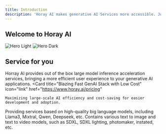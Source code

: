 ```yaml
---
title: Introduction
description: 'Horay AI makes generative AI Services more accessible. Join us'
---
```


## Welcome to Horay AI

<img
  className="block dark:hidden"
  src="/images/horay-auth.webp"
  alt="Hero Light"
/>
<img
  className="hidden dark:block"
  src="/images/hero-dark.svg"
  alt="Hero Dark"
/>

## Service for you
Horray AI provides out of the box large model inference acceleration services, bringing a more efficient user experience to your generative AI applications.
<CardGroup cols={1}>
  <Card
    title="Blazing Fast GenAI Stack with Low Cost"
    icon="link"
    href="https://www.horay.ai/pricing"
  >
    Maximizing large-scale AI efficiency and cost-saving for easier development and adoption.
  </Card>
  <Card
    title="Faster LLM Inference with Higher Throughput"
    icon="pen-to-square"
    href="/api-reference/endpoint/text-to-image/stable-diffusion-xl"
  >
   Providing services based on high-quality big language models, including Llama3, Mixtral, Qwen, Deepseek, etc.
  </Card>
  <Card
    title="Faster Image Generation with Industry Proven"
    icon="image"
    href="/api-reference/endpoint/text-to-image/stable-diffusion-xl"
  >
   Contains various text to image and text to video models, such as SDXL, SDXL lighting, photomaker, instated, etc.
  </Card>
</CardGroup>
